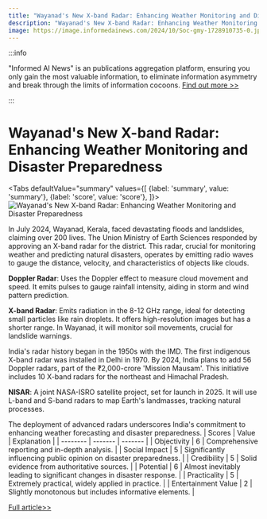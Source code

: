 ```yaml
---
title: "Wayanad's New X-band Radar: Enhancing Weather Monitoring and Disaster Preparedness"
description: "Wayanad's New X-band Radar: Enhancing Weather Monitoring and Disaster Preparedness"
image: https://image.informedainews.com/2024/10/Soc-gmy-1728910735-0.jpg
---
```



:::info

"Informed AI News" is an publications aggregation platform, ensuring you only gain the most valuable information, to eliminate information asymmetry and break through the limits of information cocoons.  [Find out more >>](/)

:::

# Wayanad's New X-band Radar: Enhancing Weather Monitoring and Disaster Preparedness


<Tabs
	defaultValue="summary"
	values={[
	{label: 'summary', value: 'summary'},
	{label: 'score', value: 'score'},
]}>
<TabItem value="summary">
<img
  src="https://image.informedainews.com/2024/10/Soc-gmy-1728910735-0.jpg"
  alt="Wayanad's New X-band Radar: Enhancing Weather Monitoring and Disaster Preparedness"
/>



In July 2024, Wayanad, Kerala, faced devastating floods and landslides, claiming over 200 lives. The Union Ministry of Earth Sciences responded by approving an X-band radar for the district. This radar, crucial for monitoring weather and predicting natural disasters, operates by emitting radio waves to gauge the distance, velocity, and characteristics of objects like clouds.

**Doppler Radar**: Uses the Doppler effect to measure cloud movement and speed. It emits pulses to gauge rainfall intensity, aiding in storm and wind pattern prediction.

**X-band Radar**: Emits radiation in the 8-12 GHz range, ideal for detecting small particles like rain droplets. It offers high-resolution images but has a shorter range. In Wayanad, it will monitor soil movements, crucial for landslide warnings.

India's radar history began in the 1950s with the IMD. The first indigenous X-band radar was installed in Delhi in 1970. By 2024, India plans to add 56 Doppler radars, part of the ₹2,000-crore 'Mission Mausam'. This initiative includes 10 X-band radars for the northeast and Himachal Pradesh.

**NISAR**: A joint NASA-ISRO satellite project, set for launch in 2025. It will use L-band and S-band radars to map Earth's landmasses, tracking natural processes.

The deployment of advanced radars underscores India's commitment to enhancing weather forecasting and disaster preparedness.
</TabItem>
<TabItem value="score">
	| Scores     | Value   | Explanation |
	| -------- | ------- | ------- |
	| Objectivity  | 6    | Comprehensive reporting and in-depth analysis.    |
	| Social Impact | 5     | Significantly influencing public opinion on disaster preparedness.    |
	| Credibility    | 5    | Solid evidence from authoritative sources.    |
	| Potential    | 6    | Almost inevitably leading to significant changes in disaster response.    |
	| Practicality    | 5    | Extremely practical, widely applied in practice.    |
	| Entertainment Value    | 2    | Slightly monotonous but includes informative elements.    |
</TabItem>
</Tabs>

[Full article>>](https://www.thehindu.com/sci-tech/energy-and-environment/what-is-wayanads-new-x-band-radar-explained/article68750044.ece)
